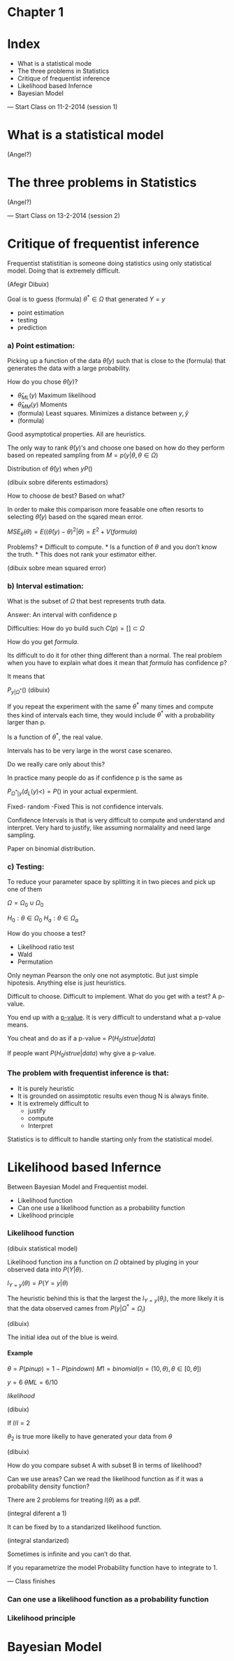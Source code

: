 Chapter 1
========================================================

# Index

* What is a statistical mode
* The three problems in Statistics
* Critique of frequentist inference
* Likelihood based Infernce
* Bayesian Model

--- Start Class on 11-2-2014 (session 1)

# What is a statistical model

(Angel?)

# The three problems in Statistics

(Angel?)

--- Start Class on 13-2-2014 (session 2)

# Critique of frequentist inference

Frequentist statistitian is someone doing statistics using only statistical model. Doing that is extremely difficult. 

(Afegir Dibuix)

Goal is to guess (formula) $\theta^{*} \in \Omega$ that generated $Y = y$

* point estimation
* testing
* prediction

### a) Point estimation:

Picking up a function of the data $\hat\theta(y)$ such that is close to the (formula) that generates the data with a large probability.

How do you chose $\hat\theta(y)$?

* $\hat\theta_{ML}(y)$ Maximum likelihood
* $\hat\theta_{MM}(y)$ Moments
* (formula) Least squares. Minimizes a distance between $y, \hat y$
* (formula)

Good asymptotical properties.
All are heuristics.

The only way to rank $\hat\theta(y)$'s and choose one based on how do they perform based on repeated sampling from $M = {p(y| \theta, \theta \in \Omega)}$

Distribution of $\hat\theta(y)$ when $y P()$

(dibuix sobre diferents estimadors)

How to choose de best? Based on what?

In order to make this comparison more feasable one often resorts to selecting $\hat\theta(y)$ based on the sqared mean error. 

$MSE_{\hat \theta}(\theta) = E((\hat\theta(y) - \theta)^{2}| \theta) = E^{2} + V (formula)$

Problems?
* Difficult to compute.
* Is a function of $\theta$ and you don't know the truth.
* This does not rank your estimator either.

(dibuix sobre mean squared error)

### b) Interval estimation:

What is the subset of $\Omega$ that best represents truth data.

Answer: An interval with confidence p

Difficulties: How do yo build such $C(p) = [] \subset \Omega$

How do you get $formula$.

Its difficult to do it for other thing different than a normal.
The real problem when you have to explain what does it mean that $formula$ has confidence p?

It means that 

$P_{y|\Omega^{*}}()$ (dibuix)

If you repeat the experiment with the same $\theta^{*}$ many times and compute thes kind of intervals each time, they would include $\theta^{*}$ with a probability larger than p.

Is a function of $\theta^{*}$, the real value.

Intervals has to be very large in the worst case scenareo.

Do we really care only about this?

In practice many people do as if confidence p is the same as 

$P_{\Omega^{*}|y}(d_{L}(y) < ) = P()$ in your actual expermient.

Fixed- random -Fixed This is not confidence intervals.

Confidence Intervals is that is very difficult to compute and understand and interpret. Very hard to justify, like assuming normalality and need large sampling.

Paper on binomial distribution.

### c) Testing:

To reduce your parameter space by splitting it in two pieces and pick up one of them 

$\Omega = \Omega_{0} \cup \Omega_{0}$

$H_{0}: \theta \in \Omega_{0}$
$H_{a}: \theta \in \Omega_{a}$

How do you choose a test?

* Likelihood ratio test
* Wald
* Permutation

Only neyman Pearson the only one not asymptotic. But just simple hipotesis. Anything else is just heuristics.

Difficult to choose. Difficult to implement. What do you get with a test? A p-value.

You end up with a [p-value][]. It is very difficult to understand what a p-value means.


You cheat and do as if a p-value = $P(H_{0} is true | data)$

If people want $P(H_{0} is true | data)$ why give a p-value.



[p-value]: http://en.wikipedia.org/wiki/P-value

### The problem with frequentist inference is that:

* It is purely heuristic
* It is grounded on assimptotic results even thoug N is always finite.
* It is extremely difficult to 
  * justify
  * compute
  * Interpret

Statistics is to difficult to handle starting only from the statistical model.


# Likelihood based Infernce

Between Bayesian Model and Frequentist model.

* Likelihood function
* Can one use a likelihood function as a probability function
* Likelihood principle

### Likelihood function

(dibuix statistical model)

Likelihood function ins a function on $\Omega$ obtained by pluging in your observed data into $P(Y|\theta)$.

$l_{Y = y} (\theta) = P(Y = y | \theta)$

The heuristic behind this is that the largest the $l_{Y = y} (\theta_{i})$, the more likely it is that the data observed cames from $P(y| \Omega^{*} = \Omega_{i})$

(dibuix)

The initial idea out of the blue is weird.

#### Example

$\theta = P(pin up) = 1 - P(pin down)$
$M1 = {binomial(n = (10, \theta), \theta \in [0, \theta])}$

$y = 6$ $\theta ML = 6/10$

$likelihood$

(dibuix)

If $l / l = 2$

$\theta_2$ is true more likelly to have generated your data from $\theta$

(dibuix)

How do you compare subset A with subset B in terms of likelihood?

Can we use areas? Can we read the likelihood function as if it was a probability density function?

There are 2 problems for treating $l(\theta)$ as a pdf.

(integral diferent a 1)

It can be fixed by to a standarized likelihood function.

(integral standarized)

Sometimes is infinite and you can't do that.

If you reparametrize the model 
Probability function have to integrate to 1.

--- Class finishes

### Can one use a likelihood function as a probability function

### Likelihood principle

# Bayesian Model
